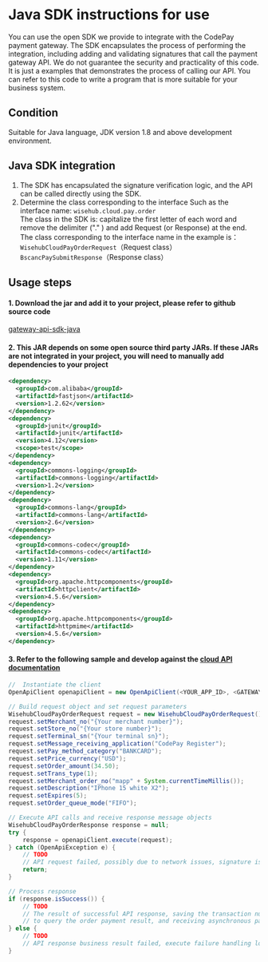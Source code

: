 
# Java SDK instructions for use

You can use the open SDK we provide to integrate with the CodePay payment gateway. The SDK encapsulates the process of performing the integration, including adding and validating signatures that call the payment gateway API.
We do not guarantee the security and practicality of this code. It is just a examples that demonstrates the process of calling our API. You can refer to this code to write a program that is more suitable for your business system.

## Condition

Suitable for Java language, JDK version 1.8 and above development environment.

## Java SDK integration

1. The SDK has encapsulated the signature verification logic, and the API can be called directly using the SDK.
2. Determine the class corresponding to the interface
Such as the interface name: `wisehub.cloud.pay.order` <br />
The class in the SDK is: capitalize the first letter of each word and remove the delimiter ("." ) and add Request (or Response) at the end. <br />
The class corresponding to the interface name in the example is：<br />
`WisehubCloudPayOrderRequest`（Request class） <br />
`BscancPaySubmitResponse`（Response class）

## Usage steps

#### 1. Download the jar and add it to your project, please refer to github source code

<a href="https://github.com/codepay-us/gateway-api-sdk-java" target="_blank">
  gateway-api-sdk-java
</a>

<ImageZoom src={javasdk1Img} />
<ImageZoom src={javasdk2Img} />

#### 2. This JAR depends on some open source third party JARs. If these JARs are not integrated in your project, you will need to manually add dependencies to your project

```xml
<dependency>
  <groupId>com.alibaba</groupId>
  <artifactId>fastjson</artifactId>
  <version>1.2.62</version>
</dependency>
<dependency>
  <groupId>junit</groupId>
  <artifactId>junit</artifactId>
  <version>4.12</version>
  <scope>test</scope>
</dependency>
<dependency>
  <groupId>commons-logging</groupId>
  <artifactId>commons-logging</artifactId>
  <version>1.2</version>
</dependency>
<dependency>
  <groupId>commons-lang</groupId>
  <artifactId>commons-lang</artifactId>
  <version>2.6</version>
</dependency>
<dependency>
  <groupId>commons-codec</groupId>
  <artifactId>commons-codec</artifactId>
  <version>1.11</version>
</dependency>
<dependency>
  <groupId>org.apache.httpcomponents</groupId>
  <artifactId>httpclient</artifactId>
  <version>4.5.6</version>
</dependency>
<dependency>
  <groupId>org.apache.httpcomponents</groupId>
  <artifactId>httpmime</artifactId>
  <version>4.5.6</version>
</dependency>
```

#### 3. Refer to the following sample and develop against the <a href = "./CloudAPI" target = "_blank">cloud API documentation </a>

```java showLineNumbers
//  Instantiate the client
OpenApiClient openapiClient = new OpenApiClient(<YOUR_APP_ID>, <GATEWAY_URL>, <YOUR_APP_RSA_PRIVATE_KEY>, <GATEWAY_RSA_PUBLIC_KEY>);

// Build request object and set request parameters
WisehubCloudPayOrderRequest request = new WisehubCloudPayOrderRequest();
request.setMerchant_no("{Your merchant number}");
request.setStore_no("{Your store number}");
request.setTerminal_sn("{Your terminal sn}");
request.setMessage_receiving_application("CodePay Register");
request.setPay_method_category("BANKCARD");
request.setPrice_currency("USD");
request.setOrder_amount(34.50);
request.setTrans_type(1);
request.setMerchant_order_no("mapp" + System.currentTimeMillis());
request.setDescription("IPhone 15 white X2");
request.setExpires(5);
request.setOrder_queue_mode("FIFO");

// Execute API calls and receive response message objects
WisehubCloudPayOrderResponse response = null;
try {
    response = openapiClient.execute(request);
} catch (OpenApiException e) {
    // TODO
    // API request failed, possibly due to network issues, signature issues, or other issues. It is recommended to call the query or close the order API
    return;
}

// Process response
if (response.isSuccess()) {
    // TODO
    // The result of successful API response, saving the transaction number, calling the query interface in the background
    // to query the order payment result, and receiving asynchronous payment result notification
} else {
    // TODO
    // API response business result failed, execute failure handling logic
}
```
